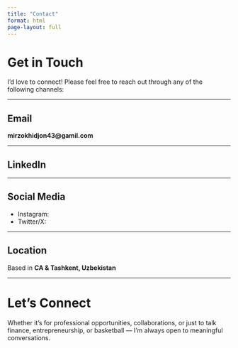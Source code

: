 ```yaml
---
title: "Contact"
format: html
page-layout: full
---
```


# Get in Touch

I’d love to connect! Please feel free to reach out through any of the following channels:

---

## Email  
**mirzokhidjon43@gamil.com**

---

## LinkedIn  


---

## Social Media  
- Instagram:  
- Twitter/X:

---

## Location  
Based in **CA & Tashkent, Uzbekistan**  

---

# Let’s Connect  

Whether it’s for professional opportunities, collaborations, or just to talk finance, entrepreneurship, or basketball — I’m always open to meaningful conversations.  
